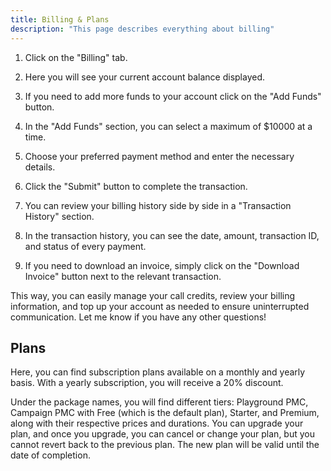 ```yaml
---
title: Billing & Plans
description: "This page describes everything about billing"
---
```


1. Click on the "Billing" tab.

2. Here you will see your current account balance displayed.

3. If you need to add more funds to your account click on the "Add Funds" button.

4. In the "Add Funds" section, you can select a maximum of $10000 at a time.

5. Choose your preferred payment method and enter the necessary details.

6. Click the "Submit" button to complete the transaction.

7. You can review your billing history side by side in a "Transaction History" section.

8. In the transaction history, you can see the date, amount, transaction ID, and status of every payment.

9. If you need to download an invoice, simply click on the "Download Invoice" button next to the relevant transaction.

This way, you can easily manage your call credits, review your billing information, and top up your account as needed to ensure uninterrupted communication. Let me know if you have any other questions!

## Plans

Here, you can find subscription plans available on a monthly and yearly basis. With a yearly subscription, you will receive a 20% discount.

Under the package names, you will find different tiers: Playground PMC, Campaign PMC with Free (which is the default plan), Starter, and Premium, along with their respective prices and durations. You can upgrade your plan, and once you upgrade, you can cancel or change your plan, but you cannot revert back to the previous plan. The new plan will be valid until the date of completion.
